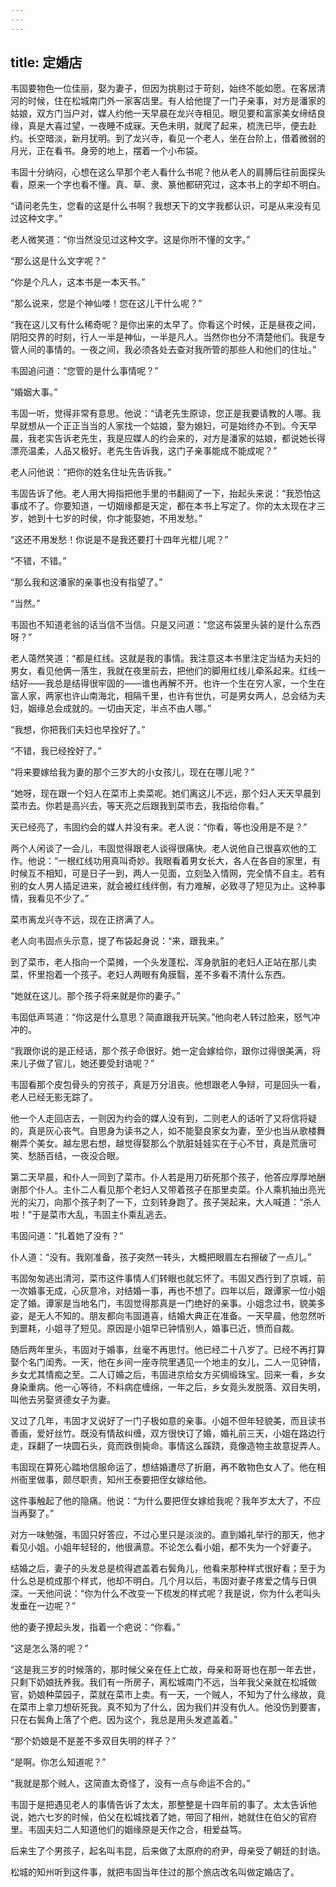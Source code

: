 ```yaml
---
---
---
```

title: 定婚店
---




韦固要物色一位佳丽，娶为妻子，但因为挑剔过于苛刻，始终不能如愿。在客居清河的时候，住在松城南门外一家客店里。有人给他提了一门子亲事，对方是潘家的姑娘，双方门当户对，媒人约他一天早晨在龙兴寺相见。眼见要和富家美女缔结良缘，真是大喜过望，一夜睡不成寐。天色未明，就爬了起来，梳洗已毕，便去赴约。长空暗淡，新月犹明。到了龙兴寺，看见一个老人，坐在台阶上，借着微弱的月光，正在看书。身旁的地上，摆着一个小布袋。

韦固十分纳闷，心想在这么早那个老人看什么书呢？他从老人的肩膊后往前面探头看，原来一个字也看不懂。真、草、隶、篆他都研究过，这本书上的字却不明白。

“请问老先生，您看的这是什么书啊？我想天下的文字我都认识，可是从来没有见过这种文字。”

老人微笑道：“你当然没见过这种文字。这是你所不懂的文字。”

“那么这是什么文字呢？”

“你是个凡人，这本书是一本天书。”

“那么说来，您是个神仙喽！您在这儿干什么呢？”

“我在这儿又有什么稀奇呢？是你出来的太早了。你看这个时候，正是昼夜之间，阴阳交界的时刻，行人一半是神仙，一半是凡人。当然你也分不清楚他们。我是专管人间的事情的。一夜之间，我必须各处去查对我所管的那些人和他们的住址。”

韦固追问道：“您管的是什么事情呢？”

“婚姻大事。”

韦固一听，觉得非常有意思。他说：“请老先生原谅，您正是我要请教的人哪。我早就想从一个正正当当的人家找一个姑娘，娶为媳妇，可是始终办不到。今天早晨，我老实告诉老先生，我是应媒人的约会来的，对方是潘家的姑娘，都说她长得漂亮温柔，人品又极好。老先生告诉我，这门子亲事能成不能成呢？”

老人问他说：“把你的姓名住址先告诉我。”

韦固告诉了他。老人用大拇指把他手里的书翻阅了一下，抬起头来说：“我恐怕这事成不了。你要知道，一切姻缘都是天定，都在本书上写定了。你的太太现在才三岁，她到十七岁的时侯，你才能娶她，不用发愁。”

“这还不用发愁！你说是不是我还要打十四年光棍儿呢？”

“不错，不错。”

“那么我和这潘家的亲事也没有指望了。”

“当然。”

韦固也不知道老翁的话当信不当信。只是又问道：“您这布袋里头装的是什么东西呀？”

老人蔼然笑道：“都是红线。这就是我的事情。我注意这本书里注定当结为夫妇的男女，看见他俩一落生，我就在夜里前去，把他们的脚用红线儿牵系起来。红线一结好——我总是结得很牢固的——谁也再解不开。也许一个生在穷人家，一个生在富人家，两家也许山南海北，相隔千里，也许有世仇，可是男女两人，总会结为夫妇，姻缘总会成就的。一切由天定，半点不由人哪。”

“我想，你把我们夫妇也早拴好了。”

“不错，我已经拴好了。”

“将来要嫁给我为妻的那个三岁大的小女孩儿，现在在哪儿呢？”

“她呀，现在跟一个妇人在菜市上卖菜呢。她们离这儿不远，那个妇人天天早晨到菜市去。你若是高兴去，等天亮之后跟我到菜市去，我指给你看。”

天已经亮了，韦固约会的媒人并没有来。老人说：“你看，等也没用是不是？”

两个人闲谈了一会儿，韦固觉得跟老人谈得很痛快。老人说他自己很喜欢他的工作。他说：“一根红线功用真叫奇妙。我眼看着男女长大，各人在各自的家里，有时候互不相知，可是日子一到，两人一见面，立刻坠入情网，完全情不自主。若有别的女人男人插足进来，就会被红线绊倒，有力难解，必致寻了短见为止。这种事情，我看见不少了。”

菜市离龙兴寺不远，现在正挤满了人。

老人向韦固点头示意，提了布袋起身说：“来，跟我来。”

到了菜市，老人指向一个菜摊，一个头发蓬松、浑身肮脏的老妇人正站在那儿卖菜，怀里抱着一个孩子。老妇人两眼有角膜翳，差不多看不清什么东西。

“她就在这儿。那个孩子将来就是你的妻子。”

韦固低声骂道：“你这是什么意思？简直跟我开玩笑。”他向老人转过脸来，怒气冲冲的。

“我跟你说的是正经话，那个孩子命很好。她一定会嫁给你，跟你过得很美满，将来儿子做了官儿，她还要受封诰呢？”

韦固看那个皮包骨头的穷孩子，真是万分沮丧。他想跟老人争辩，可是回头一看，老人已经无影无踪了。

他一个人走回店去，一则因为约会的媒人没有到，二则老人的话听了又将信将疑的，真是灰心丧气。自思身为读书之人，如不能娶良家女为妻，至少也当从歌楼舞榭弄个美女。越左思右想，越觉得娶那么个肮脏娃娃实在于心不甘，真是荒唐可笑、愁肠百结，一夜没合眼。

第二天早晨，和仆人一同到了菜市。仆人若是用刀斫死那个孩子，他答应厚厚地酬谢那个仆人。主仆二人看见那个老妇人又带着孩子在那里卖菜。仆人乘机抽出亮光光的尖刀，向那个孩子刺了一下，立刻转身跑了。孩子哭起来，大人喊道：“杀人啦！”于是菜市大乱，韦固主仆乘乱逃去。

韦固问道：“扎着她了没有？”

仆人道：“没有。我刚准备，孩子突然一转头，大概把眼眉左右擦破了一点儿。”

韦固匆匆逃出清河，菜市这件事情人们转眼也就忘怀了。韦固又西行到了京城，前一次婚事无成，心灰意冷，对结婚一事，再也不想了。四年以后，跟谭家一位小姐定了婚。谭家是当地名门，韦固觉得那真是一门绝好的亲事。小姐念过书，貌美多姿，是无人不知的。朋友都向韦固道喜，结婚大典正在准备。一天早晨，他忽然听到噩耗，小姐寻了短见。原因是小姐早已钟情别人，婚事已近，愤而自裁。

随后两年里头，韦固对于婚事，丝毫不再思忖。他已经二十八岁了。已经不再打算娶个名门闺秀。一天，他在乡间一座寺院里遇见一个地主的女儿，二人一见钟情，乡女尤其情痴之至。二人订婚之后，韦固进京给女方买绸缎珠宝。回来一看，乡女身染重病。他一心等待，不料病症缠绵，一年之后，乡女竟头发脱落、双目失明，叫他去另娶贤德女子为妻。

又过了几年，韦固才又说好了一门子极如意的亲事。小姐不但年轻貌美，而且读书善画，爱好丝竹。既没有情敌纠缠，双方很快订了婚，婚礼前三天，小姐在路边行走，踩翻了一块圆石头，竟而跌倒毙命。事情这么蹊跷，竟像造物主故意捉弄人。

韦固现在算死心踏地信服命运了，想结婚遭尽了折磨，再不敢物色女人了。他在相州衙里做事，颇尽职责，知州王泰要把侄女嫁给他。

这件事触起了他的隐痛。他说：“为什么要把侄女嫁给我呢？我年岁太大了，不应当再娶了。”

对方一味勉强，韦固只好答应，不过心里只是淡淡的。直到婚礼举行的那天，他才看见小姐。小姐年轻轻的，他很满意。不论怎么看小姐，都不失为一个好妻子。

结婚之后，妻子的头发总是梳得遮盖着右鬓角儿，他看来那种样式很好看；至于为什么总是梳成那个样式，他却不明白。几个月以后，韦固对妻子疼爱之情与日俱深。一天他问说：“你为什么不改变一下梳发的样式呢？我是说，你为什么老叫头发垂在一边呢？”

他的妻子撩起头发，指着一个疤说：“你看。”

“这是怎么落的呢？”

“这是我三岁的时候落的，那时候父亲在任上亡故，母亲和哥哥也在那一年去世，只剩下奶娘抚养我。我们有一所房子，离松城南门不远，当年我父亲就在松城做官，奶娘种菜园子，菜就在菜市上卖。有一天，一个贼人，不知为了什么缘故，竟在菜市上拿刀想斫死我。真不知为了什么，因为我们并没有仇人。他没伤到要害，只在右鬓角上落了个疤。因为这个，我总是用头发遮盖着。”

“那个奶娘是不是差不多双目失明的样子？”

“是啊。你怎么知道呢？”

“我就是那个贼人，这简直太奇怪了，没有一点与命运不合的。”

韦固于是把遇见老人的事情告诉了太太，那整整是十四年前的事了。太太告诉他说，她六七岁的时候，伯父在松城找着了她，带回了相州，她就住在伯父的官府里。韦固夫妇二人知道他们的姻缘原是天作之合，相爱益笃。

后来生了个男孩子，起名叫韦昆，后来做了太原府的府尹，母亲受了朝廷的封诰。

松城的知州听到这件事，就把韦固当年住过的那个旅店改名叫做定婚店了。